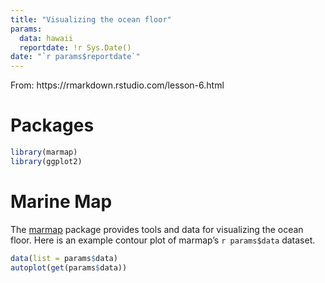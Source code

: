 ```yaml
---
title: "Visualizing the ocean floor"
params:
  data: hawaii
  reportdate: !r Sys.Date()
date: "`r params$reportdate`"
---
```



From: https://rmarkdown.rstudio.com/lesson-6.html

# Packages

```r
library(marmap)
library(ggplot2)
```

# Marine Map

The [marmap](https://cran.r-project.org/web/packages/marmap/index.html) package provides tools and data for visualizing the ocean floor. Here is an example contour plot of marmap's ``r params$data`` dataset.

```r
data(list = params$data)
autoplot(get(params$data))
```
